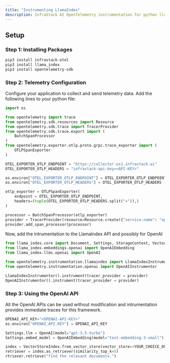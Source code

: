 ```yaml
---
title: "Instrumenting LlamaIndex"
description: InfraStack AI OpenTelemetry instrumentation for python llama_index.
---
```


## Setup

### Step 1: Installing Packages

```bash
pip3 install infrastack-otel
pip3 install llama_index
pip3 install opentelemetry-sdk
```

### Step 2: Telemetry Configuration

Configure your application to collect and send telemetry data. Add the following lines to your python file:

```python
import os

from opentelemetry import trace
from opentelemetry.sdk.resources import Resource
from opentelemetry.sdk.trace import TracerProvider
from opentelemetry.sdk.trace.export import (
    BatchSpanProcessor
)
from opentelemetry.exporter.otlp.proto.grpc.trace_exporter import (
    OTLPSpanExporter
)

OTEL_EXPORTER_OTLP_ENDPOINT = "https://collector-us1.infrastack.ai"
OTEL_EXPORTER_OTLP_HEADERS = "infrastack-api-key=<API-KEY>"

os.environ["OTEL_EXPORTER_OTLP_ENDPOINT"] = OTEL_EXPORTER_OTLP_ENDPOINT
os.environ["OTEL_EXPORTER_OTLP_HEADERS"] = OTEL_EXPORTER_OTLP_HEADERS

otlp_exporter = OTLPSpanExporter(
    endpoint = OTEL_EXPORTER_OTLP_ENDPOINT,
    headers=(tuple(OTEL_EXPORTER_OTLP_HEADERS.split("=")),)
)

processor = BatchSpanProcessor(otlp_exporter)
provider = TracerProvider(resource=Resource.create({"service.name": "openai.traces"}))
provider.add_span_processor(processor)
```

Now, add the intrumentation to the LlamaIndex API and possibly for OpenAI

```python
from llama_index.core import Document, Settings, StorageContext, VectorStoreIndex
from llama_index.embeddings.openai import OpenAIEmbedding
from llama_index.llms.openai import OpenAI

from opentelemetry.instrumentation.llamaindex import LlamaIndexInstrumentor
from opentelemetry.instrumentation.openai import OpenAIInstrumentor

LlamaIndexInstrumentor().instrument(tracer_provider = provider)
OpenAIInstrumentor().instrument(tracer_provider = provider)
```

### Step 3: Using the OpenAI API

All the OpenAI APIs can be used without modification and intrumentation provides
immediate traces for this framework.

```python
OPENAI_API_KEY="<OPENAI-API-KEY>"
os.environ["OPENAI_API_KEY"] = OPENAI_API_KEY

Settings.llm = OpenAI(model="gpt-3.5-turbo")
Settings.embed_model = OpenAIEmbedding(model="text-embedding-3-small")

index = VectorStoreIndex.from_vector_store(vector_store=<YOUR_CHOICE_OF_VECTORDB>)
retriever = index.as_retriever(similarity_top_k=5)
rtriever.retrieve("find the relevant documents.")
```
